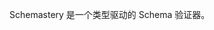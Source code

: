 
<ContentTitle
  id="schemastery"
  title="Schemastery"
  href="https://shigma.github.io/schemastery"
/>

Schemastery 是一个类型驱动的 Schema 验证器。
